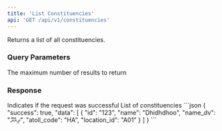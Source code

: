```yaml
---
title: 'List Constituencies'
api: 'GET /api/v1/constituencies'
---
```


Returns a list of all constituencies.

### Query Parameters

<ParamField query="limit" type="integer">
  The maximum number of results to return
</ParamField>

### Response

<ResponseField name="success" type="boolean" required>
  Indicates if the request was successful
</ResponseField>

<ResponseField name="data" type="array" required>
  List of constituencies
</ResponseField>

<ResponseExample>
```json
{
  "success": true,
  "data": [
    {
      "id": "123",
      "name": "Dhidhdhoo",
      "name_dv": "ދިއްދޫ",
      "atoll_code": "HA",
      "location_id": "A01"
    }
  ]
}
```
</ResponseExample> 